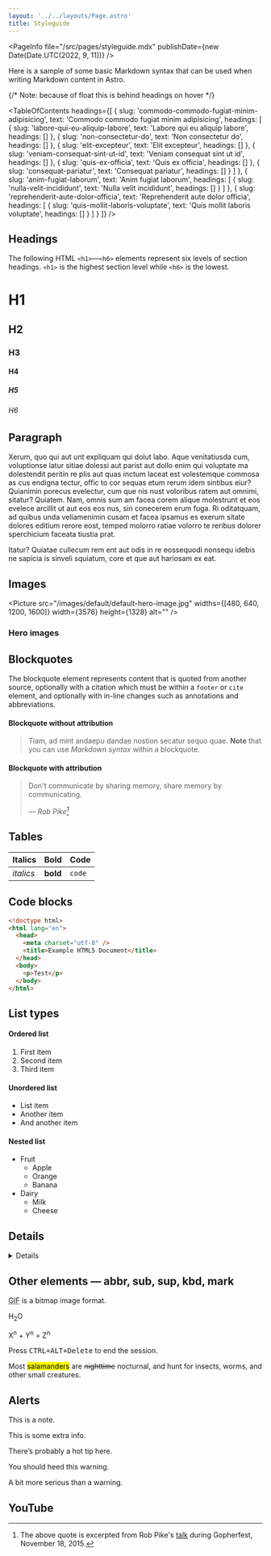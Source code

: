 ```yaml
---
layout: '../../layouts/Page.astro'
title: Styleguide
---
```



<PageInfo file="/src/pages/styleguide.mdx" publishDate={new Date(Date.UTC(2022, 9, 11))} />

Here is a sample of some basic Markdown syntax that can be used when writing Markdown content in Astro.

{/* Note: because of float this is behind headings on hover */}


<TableOfContents
  headings={[
  {
    slug: 'commodo-commodo-fugiat-minim-adipisicing',
    text: 'Commodo commodo fugiat minim adipisicing',
    headings: [
      {
        slug: 'labore-qui-eu-aliquip-labore',
        text: 'Labore qui eu aliquip labore',
        headings: []
      },
      {
        slug: 'non-consectetur-do',
        text: 'Non consectetur do',
        headings: []
      },
      {
        slug: 'elit-excepteur',
        text: 'Elit excepteur',
        headings: []
      },
      {
        slug: 'veniam-consequat-sint-ut-id',
        text: 'Veniam consequat sint ut id',
        headings: []
      },
      {
        slug: 'quis-ex-officia',
        text: 'Quis ex officia',
        headings: []
      },
      {
        slug: 'consequat-pariatur',
        text: 'Consequat pariatur',
        headings: []
      }
    ]
  },
  {
    slug: 'anim-fugiat-laborum',
    text: 'Anim fugiat laborum',
    headings: [
      {
        slug: 'nulla-velit-incididunt',
        text: 'Nulla velit incididunt',
        headings: []
      }
    ]
  },
  {
    slug: 'reprehenderit-aute-dolor-officia',
    text: 'Reprehenderit aute dolor officia',
    headings: [
      {
        slug: 'quis-mollit-laboris-voluptate',
        text: 'Quis mollit laboris voluptate',
        headings: []
      }
    ]
  }
]}
/>


## Headings

The following HTML `<h1>`—`<h6>` elements represent six levels of section headings. `<h1>` is the highest section level while `<h6>` is the lowest.

# H1

## H2

### H3

#### H4

##### H5

###### H6

## Paragraph

Xerum, quo qui aut unt expliquam qui dolut labo. Aque venitatiusda cum, voluptionse latur sitiae dolessi aut parist aut dollo enim qui voluptate ma dolestendit peritin re plis aut quas inctum laceat est volestemque commosa as cus endigna tectur, offic to cor sequas etum rerum idem sintibus eiur? Quianimin porecus evelectur, cum que nis nust voloribus ratem aut omnimi, sitatur? Quiatem. Nam, omnis sum am facea corem alique molestrunt et eos evelece arcillit ut aut eos eos nus, sin conecerem erum fuga. Ri oditatquam, ad quibus unda veliamenimin cusam et facea ipsamus es exerum sitate dolores editium rerore eost, temped molorro ratiae volorro te reribus dolorer sperchicium faceata tiustia prat.

Itatur? Quiatae cullecum rem ent aut odis in re eossequodi nonsequ idebis ne sapicia is sinveli squiatum, core et que aut hariosam ex eat.

## Images

<Picture
  src="/images/default/default-hero-image.jpg"
  widths={[480, 640, 1200, 1600]}
  width={3576}
  height={1328}
  alt=""
/>

### Hero images

<div class="lg:bustout">
  <Picture
    src="/images/default/default-hero-image.jpg"
    class="!mt-0 w-full max-w-none"
    widths={[480, 640, 1200, 1600]}
    width={3576}
    height={1328}
    alt=""
  />
</div>

## Blockquotes

The blockquote element represents content that is quoted from another source, optionally with a citation which must be within a `footer` or `cite` element, and optionally with in-line changes such as annotations and abbreviations.

#### Blockquote without attribution

> Tiam, ad mint andaepu dandae nostion secatur sequo quae.
> **Note** that you can use _Markdown syntax_ within a blockquote.

#### Blockquote with attribution

> Don't communicate by sharing memory, share memory by communicating.
>
> — <cite>Rob Pike[^1]</cite>

[^1]: The above quote is excerpted from Rob Pike's [talk](https://www.youtube.com/watch?v=PAAkCSZUG1c) during Gopherfest, November 18, 2015.

## Tables

| Italics   | Bold     | Code   |
| --------- | -------- | ------ |
| _italics_ | **bold** | `code` |

## Code blocks

```html title="tacos.html" showLineNumbers {3-6} /charset/ /Test/
<!doctype html>
<html lang="en">
  <head>
    <meta charset="utf-8" />
    <title>Example HTML5 Document</title>
  </head>
  <body>
    <p>Test</p>
  </body>
</html>
```

## List types

#### Ordered list

1. First item
2. Second item
3. Third item

#### Unordered list

- List item
- Another item
- And another item

#### Nested list

- Fruit
  - Apple
  - Orange
  - Banana
- Dairy
  - Milk
  - Cheese

## Details

<Details title="This is the summary">

Here's some other content.

</Details>

## Other elements — abbr, sub, sup, kbd, mark

<abbr title="Graphics Interchange Format">GIF</abbr> is a bitmap image format.

H<sub>2</sub>O

X<sup>n</sup> + Y<sup>n</sup> = Z<sup>n</sup>

Press <kbd><kbd>CTRL</kbd>+<kbd>ALT</kbd>+<kbd>Delete</kbd></kbd> to end the session.

Most <mark>salamanders</mark> are <del>nighttime</del> nocturnal, and hunt for insects, worms, and other small creatures.

## Alerts

<Alert variant="note">

This is a note.

</Alert>

<Alert variant="info">

This is some extra info.

</Alert>

<Alert variant="tip">

There’s probably a hot tip here.

</Alert>

<Alert variant="warning">

You should heed this warning.

</Alert>

<Alert variant="danger">

A bit more serious than a warning.

</Alert>

## YouTube

<YouTube title="Video title" code="XlnmN4BfCxw" />
